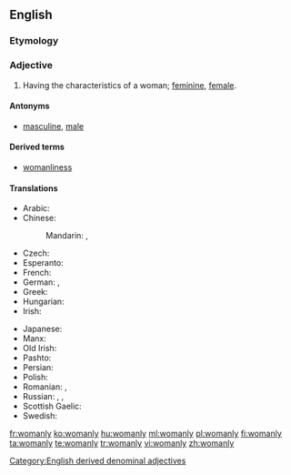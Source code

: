 ==English==

===Etymology===
{{suffix|woman|ly}}

===Adjective===
{{en-adj|er}}

# Having the characteristics of a woman; [[feminine]], [[female]].

====Antonyms====
* [[masculine]], [[male]]

====Derived terms====
* [[womanliness]]

====Translations====
{{trans-top|having the characteristics of a woman}}
* Arabic: {{t|ar|نسوي|tr=nisawī|sc=Arab}}
* Chinese:
*: Mandarin: {{t|cmn|女子氣|sc=Hani}}, {{t|cmn|女子气|tr=nǚzǐqì|sc=Hani}}
* Czech: {{t|cs|ženský}}
* Esperanto: {{t-|eo|virina}}
* French: {{t+|fr|féminin}}
* German: {{t+|de|weiblich}}, {{t-|de|fraulich}}
* Greek: {{t+|el|γυναικείος}}
* Hungarian: {{t+|hu|nőies}}
* Irish: {{t-|ga|banúil}}
{{trans-mid}}
* Japanese: {{t|ja|女らしい|tr=[[おんならしい]], onnarashii|sc=Jpan}}
* Manx: {{t-|gv|benoil}}
* Old Irish: {{tø|sga|banamail}}
* Pashto: {{t+|ps|ښځينه|tr=ẍëźina}}
* Persian: {{t|fa|زنانه|tr=zanâne|sc=fa-Arab}}
* Polish: {{t|pl|kobiecy}}
* Romanian: {{t-|ro|feminin}}, {{t-|ro|femeiesc}}
* Russian: {{t|ru|женственный|tr=žénstvennyj|sc=Cyrl}}, {{t|ru|женский|tr=žénskij|sc=Cyrl}} {{qualifier|feminine}}, {{t|ru|женоподобный|tr=ženopodóbnyj|sc=Cyrl}} {{qualifier|womanlike}}
* Scottish Gaelic: {{t|gd|banail}}
* Swedish: {{t+|sv|kvinnlig}}
{{trans-bottom}}

[[Category:English derived denominal adjectives]]

[[fr:womanly]]
[[ko:womanly]]
[[hu:womanly]]
[[ml:womanly]]
[[pl:womanly]]
[[fi:womanly]]
[[ta:womanly]]
[[te:womanly]]
[[tr:womanly]]
[[vi:womanly]]
[[zh:womanly]]